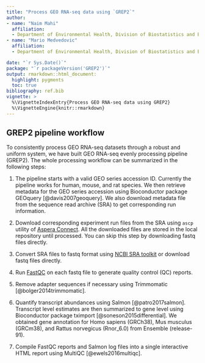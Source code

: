 ```yaml
---
title: "Process GEO RNA-seq data using `GREP2`"
author:
- name: "Naim Mahi"
  affiliation: 
  - Department of Environmental Health, Division of Biostatistics and Bioinformatics, University of Cincinnati
- name: "Mario Medvedovic"
  affiliation:
  - Department of Environmental Health, Division of Biostatistics and Bioinformatics, University of Cincinnati

date: "`r Sys.Date()`"
package: "`r packageVersion('GREP2')`"
output: rmarkdown::html_document:
  highlight: pygments
  toc: true
bibliography: ref.bib  
vignette: >
  %\VignetteIndexEntry{Process GEO RNA-seq data using GREP2}
  %\VignetteEngine{knitr::rmarkdown}
---
```


## GREP2 pipeline workflow

To consistently process GEO RNA-seq datasets through a robust and uniform system, we have built GEO RNA-seq evenly processing pipeline (GREP2). The whole processing workflow can be summarized in the following steps:

1. The pipeline starts with a valid GEO series accession ID. Currently the pipeline works for human, mouse, and rat species. We then retrieve metadata for the GEO series accession using Bioconductor package GEOquery [@davis2007geoquery]. We also download metadata file from the sequence read archive (SRA) to get corresponding run information.

2. Download corresponding experiment run files from the SRA using `ascp` utility of [Aspera Connect](https://www.asperasoft.com). All the downloaded files are stored in the local repository until processed. You can skip this step by downloading fastq files directly.

3. Convert SRA files to fastq format using [NCBI SRA toolkit](http://trace.ncbi.nlm.nih.gov/Traces/sra/sra.cgi?view=software) or download fastq files directly. 

4. Run [FastQC](https://www.bioinformatics.babraham.ac.uk/projects/fastqc/) on each fastq file to generate quality control (QC) reports.

5. Remove adapter sequences if necessary using Trimmomatic [@bolger2014trimmomatic].

6. Quantify transcript abundances using Salmon [@patro2017salmon]. Transcript level estimates are then summarized to gene level using Bioconductor package tximport [@soneson2015differential]. We obtained gene annotation for Homo sapiens (GRCh38), Mus musculus (GRCm38), and Rattus norvegicus (Rnor_6.0) from Ensemble (release-91).

7. Compile FastQC reports and Salmon log files into a single interactive HTML report using MultiQC [@ewels2016multiqc].

